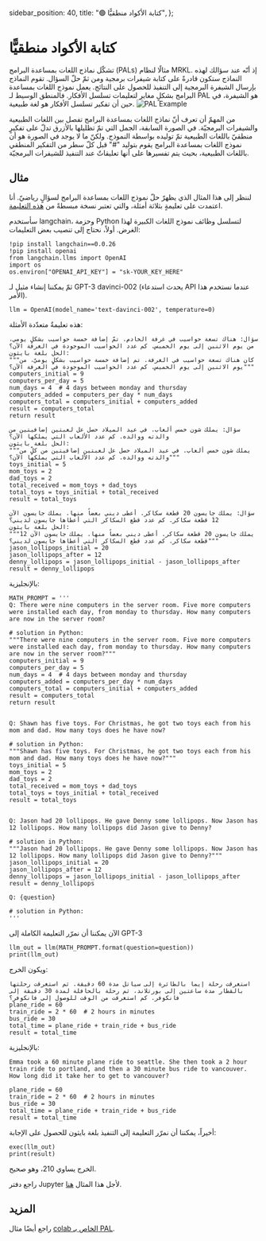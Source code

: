   sidebar_position: 40,
  title: "🟢 كتابة الأكواد منطقيًّا",
};

# كتابة الأكواد منطقيًّا

تشكّل نماذج اللغات بمساعدة البرامج (PALs) مثالًا لنظام MRKL. إذ أنّه عند سؤالك لهذه النماذج ستكون قادرةً على كتابة شيفرات برمجية ومن ثمّ حلّ السؤال. تقوم النماذج بإرسال الشيفرة البرمجية إلى التنفيذ للحصول على النتائج. يعمل نموذج اللغات بمساعدة البرامج بشكلٍ مغاير لتعليمات تسلسل الأفكار. فالمنطق الوسيط لـ PAL هو الشيفرة، في حين أن تفكير تسلسل الأفكار هو لغة طبيعية.
![PAL Example](https://learnprompting.org/assets/images/pal-08b7777800187b41a639d2a8129e7756.webp)

من المهمّ أن تعرف أنّ نماذج اللغات بمساعدة البرامج تفصل بين اللغات الطبيعية والشيفرات البرمجيّة. في الصورة السابقة، الجمل التي تمّ تظليلها بالأزرق تدلّ على تفكيرٍ منطقيّ باللغات الطبيعية تمّ توليده بواسطة النموذج. ولكنّ ما لا يوجد في الصورة هو أن نموذج اللغات بمساعدة البرامج يقوم بتوليد "#" قبل كلّ سطر من التفكير المنطقي باللغات الطبيعية، بحيث يتم تفسيرها على أنها تعليقاتٌ عند التنفيذ للشيفرات البرمجيّة.

## مثال
لننظر إلى هذا المثال الذي يظهرّ حلّ نموذج اللغات بمساعدة البرامج لسؤالٍ رياضيّ. أنا اعتمدت على تعليمةٍ بثلاثة أمثلة، والتي تعتبر نسخة مبسطةً من [هذه التعليمة](https://github.com/reasoning-machines/pal/blob/main/pal/prompt/math_prompts.py).

سأستخدم langchain، وحزمة Python لتسلسل وظائف نموذج اللغات الكبيرة لهذا الغرض. أولاً، نحتاج إلى تنصيب بعض التعليمات:

```
!pip install langchain==0.0.26
!pip install openai
from langchain.llms import OpenAI
import os
os.environ["OPENAI_API_KEY"] = "sk-YOUR_KEY_HERE"
```
ثمّ يمكننا إنشاء مثيل لـ GPT-3 davinci-002 (يحدث استدعاء API عندما نستخدم هذا الأمر).
```
llm = OpenAI(model_name='text-davinci-002', temperature=0)
```
هذه تعليمةٌ متعدّدة الأمثلة:
```
سؤال: هناك تسعة حواسيب في غرفة الخادم. تمّ إضافة خمسة حواسيب بشكلٍ يومي، من يوم الاثنين إلى يوم الخميس. كم عدد الحواسيب الموجودة في الغرفة الآن؟
الحل بلغة بايثون:
"""كان هناك تسعة حواسيب في الغرفة. تم إضافة خمسة حواسيب بشكلٍِ يوميّ، من يوم الاثنين إلى يوم الخميس. كم عدد الحواسيب الموجودة في الغرفة الآن؟"""
computers_initial = 9
computers_per_day = 5
num_days = 4  # 4 days between monday and thursday
computers_added = computers_per_day * num_days
computers_total = computers_initial + computers_added
result = computers_total
return result

سؤال: يملك شون خمس ألعاب. في عيد الميلاد حصل عل لعبتين إضافيتين من والدته ووالده. كم عدد الألعاب التي يملكها الآن؟
الحل بلغة بايثون:
"""يملك شون خمس ألعاب. في عيد الميلاد حصل عل لعبتين إضافيتين من كلٍّ من والدته ووالده. كم عدد الألعاب التي يملكها الآن؟"""
toys_initial = 5
mom_toys = 2
dad_toys = 2
total_received = mom_toys + dad_toys
total_toys = toys_initial + total_received
result = total_toys

سؤال: يملك جايسون 20 قطعة سكاكر. أعطى ديني بعضاً منها. يملك جايسون الآن 12 قطعة سكاكر. كم عدد قطع السكاكر التي أعطاها جايسون لديني؟
الحل بلغة بايثون:
"""يملك جايسون 20 قطعة سكاكر. أعطى ديني بعضاً منها. يملك جايسون الآن 12 قطعة سكاكر. كم عدد قطع السكاكر التي أعطاها جايسون لديني؟"""
jason_lollipops_initial = 20
jason_lollipops_after = 12
denny_lollipops = jason_lollipops_initial - jason_lollipops_after
result = denny_lollipops
```
بالإنجليزية:
```
MATH_PROMPT = '''
Q: There were nine computers in the server room. Five more computers were installed each day, from monday to thursday. How many computers are now in the server room?

# solution in Python:
"""There were nine computers in the server room. Five more computers were installed each day, from monday to thursday. How many computers are now in the server room?"""
computers_initial = 9
computers_per_day = 5
num_days = 4  # 4 days between monday and thursday
computers_added = computers_per_day * num_days
computers_total = computers_initial + computers_added
result = computers_total
return result


Q: Shawn has five toys. For Christmas, he got two toys each from his mom and dad. How many toys does he have now?

# solution in Python:
"""Shawn has five toys. For Christmas, he got two toys each from his mom and dad. How many toys does he have now?"""
toys_initial = 5
mom_toys = 2
dad_toys = 2
total_received = mom_toys + dad_toys
total_toys = toys_initial + total_received
result = total_toys


Q: Jason had 20 lollipops. He gave Denny some lollipops. Now Jason has 12 lollipops. How many lollipops did Jason give to Denny?

# solution in Python:
"""Jason had 20 lollipops. He gave Denny some lollipops. Now Jason has 12 lollipops. How many lollipops did Jason give to Denny?"""
jason_lollipops_initial = 20
jason_lollipops_after = 12
denny_lollipops = jason_lollipops_initial - jason_lollipops_after
result = denny_lollipops

Q: {question}

# solution in Python:
'''

```
 الآن يمكننا أن نمرّر التعليمة الكاملة إلى GPT-3
```
llm_out = llm(MATH_PROMPT.format(question=question))
print(llm_out)
```
ويكون الخرج:
```
استغرقت رحلة إيما بالطائرة إلى سياتل مدة 60 دقيقة. ثم استغرقت رحلتها بالقطار مدة ساعتين إلى بورتلاند، ثم رحلة بالحافلة لمدة 30 دقيقة إلى فانكوفر. كم استغرقت من الوقت للوصول إلى فانكوفر؟
plane_ride = 60
train_ride = 2 * 60  # 2 hours in minutes
bus_ride = 30
total_time = plane_ride + train_ride + bus_ride
result = total_time
```
بالإنجليزية:
```
Emma took a 60 minute plane ride to seattle. She then took a 2 hour train ride to portland, and then a 30 minute bus ride to vancouver. How long did it take her to get to vancouver?

plane_ride = 60
train_ride = 2 * 60  # 2 hours in minutes
bus_ride = 30
total_time = plane_ride + train_ride + bus_ride
result = total_time
```
أخيراً، يمكننا أن نمرّر التعليمة إلى التنفيذ بلغة بايثون للحصول على الإجابة:
```
exec(llm_out)
print(result)
```

الخرج يساوي 210، وهو صحيح.

راجع دفتر Jupyter لأجل هذا المثال [هنا](https://github.com/trigaten/Learn_Prompting/blob/main/docs/code_examples/PAL.ipynb).

## المزيد 

راجع أيضًا مثال [colab الخاص بـ PAL](https://colab.research.google.com/drive/1u4_RsdI0E79PCMDdcPiJUzYhdnjoXeXc?usp=sharing#scrollTo=Ba0ycacK4i1V).



